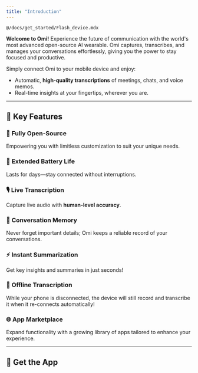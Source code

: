 ```yaml
---
title: "Introduction"
---
```


```
@/docs/get_started/Flash_device.mdx
```

**Welcome to Omi\!** Experience the future of communication with the world's most advanced open-source AI wearable. Omi captures, transcribes, and manages your conversations effortlessly, giving you the power to stay focused and productive.

Simply connect Omi to your mobile device and enjoy:

- Automatic, **high-quality transcriptions** of meetings, chats, and voice memos.
- Real-time insights at your fingertips, wherever you are.

---

## 🌟 Key Features[​](#-key-features)

### 🚀 **Fully Open-Source**[​](#-fully-open-source)

Empowering you with limitless customization to suit your unique needs.

### 🔋 **Extended Battery Life**[​](#-extended-battery-life)

Lasts for days—stay connected without interruptions.

### 🎙️ **Live Transcription**[​](#️-live-transcription)

Capture live audio with **human-level accuracy**.

### 🧠 **Conversation Memory**[​](#-conversation-memory)

Never forget important details; Omi keeps a reliable record of your conversations.

### ⚡ **Instant Summarization**[​](#-instant-summarization)

Get key insights and summaries in just seconds\!

### 📡 **Offline Transcription**[​](#-offline-transcription)

While your phone is disconnected, the device will still record and transcribe it when it re-connects automatically\!

### 🌐 **App Marketplace**[​](#-app-marketplace)

Expand functionality with a growing library of apps tailored to enhance your experience.

---

## 📲 Get the App[​](#-get-the-app)